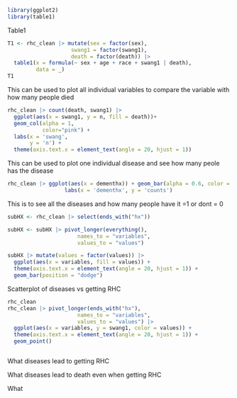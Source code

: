 ```r
library(ggplot2)
library(table1)
```

Table1
```r

T1 <- rhc_clean |> mutate(sex = factor(sex),
                    swang1 = factor(swang1),
                    death = factor(death)) |> 
  table1(x = formula(~ sex + age + race + swang1 | death),
         data = _)
T1

```

This can be used to plot all individual variables to compare the variable with how many people died
```r
rhc_clean |> count(death, swang1) |> 
  ggplot(aes(x = swang1, y = n, fill = death))+
  geom_col(alpha = 1,
           color="pink") +
  labs(x = 'swang',
       y = 'n') +
  theme(axis.text.x = element_text(angle = 20, hjust = 1))
```


  
This can be used to plot one individual disease and see how many peole has the disease 
```r
rhc_clean |> ggplot(aes(x = dementhx)) + geom_bar(alpha = 0.6, color = "black") + 
                  labs(x = 'dementhx', y = 'counts')

```

This is to see all the diseases and how many people have it =1 or dont = 0
```r
subHX <- rhc_clean |> select(ends_with("hx"))

subHX <- subHX |> pivot_longer(everything(),
                      names_to = "variables",
                      values_to = "values")

subHX |> mutate(values = factor(values)) |> 
  ggplot(aes(x = variables, fill = values)) +
  theme(axis.text.x = element_text(angle = 20, hjust = 1)) +
  geom_bar(position = "dodge")

```


Scatterplot of diseases vs getting RHC
```r
rhc_clean
rhc_clean |> pivot_longer(ends_with("hx"),
                      names_to = "variables",
                      values_to = "values") |> 
  ggplot(aes(x = variables, y = swang1, color = values)) +
  theme(axis.text.x = element_text(angle = 20, hjust = 1)) +
  geom_point()



```


What diseases lead to getting RHC

What diseases lead to death even when getting RHC

What 